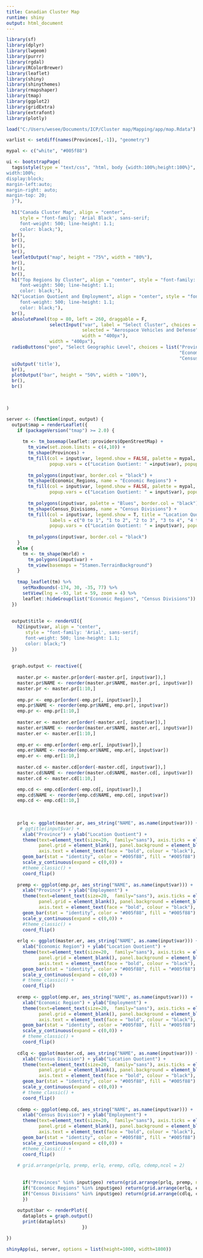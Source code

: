 ---
title: Canadian Cluster Map
runtime: shiny
output: html_document
---

<style type="text/css">
.main-container {
  max-width: 100%;
  max-height: 1000px;
  margin-left: auto;
  margin-right: auto;
  margin-bottom: auto;
}
</style>


```{r, include=FALSE}
library(sf)
library(dplyr)
library(lwgeom)
library(purrr)
library(rgdal)
library(RColorBrewer)
library(leaflet)
library(shiny)
library(shinythemes)
library(rmapshaper)
library(tmap)
library(ggplot2)
library(gridExtra)
library(extrafont)
library(plotly)

load("C:/Users/wesee/Documents/ICP/Cluster map/Mapping/app/map.Rdata")

```


```{r, include=FALSE}
varlist <- setdiff(names(Provinces[,-1]), "geometry")

mypal <- c("white", "#005f88")
```


```{r echo=FALSE}  

ui <- bootstrapPage(
  tags$style(type = "text/css", "html, body {width:100%;height:100%}", "#map, #bar img {
width:100%;
display:block;
margin-left:auto;
margin-right: auto;
margin-top: 20;
  }"),
  
  h1("Canada Cluster Map", align = "center", 
     style = "font-family: 'Arial Black', sans-serif;
     font-weight: 500; line-height: 1.1; 
     color: black;"),
  br(),
  br(),
  br(),
  br(),
  leafletOutput("map", height = "75%", width = "80%"),
  br(),
  hr(),
  br(),
  h1("Top Regions by Cluster", align = "center", style = "font-family: 'Arial', sans-serif;
     font-weight: 500; line-height: 1.1; 
     color: black;"),
  h2("Location Quotient and Employment", align = "center", style = "font-family: 'Arial', sans-serif;
     font-weight: 500; line-height: 1.1; 
     color: black;"),
  br(),
  absolutePanel(top = 80, left = 260, draggable = F,
                selectInput("var", label = "Select Cluster", choices = varlist, 
                            selected = "Aerospace Vehicles and Defense", 
                            width = "400px"),
                width = "400px"),
  radioButtons("geo", "Select Geographic Level", choices = list("Provinces",
                                                                "Economic Regions",
                                                                "Census Divisions"), inline = T),
  uiOutput('title'),
  br(),
  plotOutput("bar", height = "50%", width = "100%"),
  br(),
  br()
  


)

server <- (function(input, output) {
  output$map = renderLeaflet({
    if (packageVersion("tmap") >= 2.0) {
      
      tm <- tm_basemap(leaflet::providers$OpenStreetMap) +
        tm_view(set.zoom.limits = c(4,10)) +
        tm_shape(Provinces) +
        tm_fill(col = input$var, legend.show = FALSE, palette = mypal, breaks = c(0,1,2,3,4,5,6), 
                popup.vars = c("Location Quotient: " =input$var), popup.format = list(digits=3)) +
        
        tm_polygons(input$var, border.col = "black") +
        tm_shape(Economic_Regions, name = "Economic Regions") +
        tm_fill(col = input$var, legend.show = FALSE, palette = mypal, breaks = c(0,1,2,3,4,5,6), 
                popup.vars = c("Location Quotient: " = input$var), popup.format = list(digits=3)) +
        
        tm_polygons(input$var, palette = "Blues", border.col = "black") +
        tm_shape(Census_Divisions, name = "Census Divisions") +
        tm_fill(col = input$var, legend.show = T, title = "Location Quotient", palette = mypal, breaks = c(0,1,2,3,4,5,6), 
                labels = c("0 to 1", "1 to 2", "2 to 3", "3 to 4", "4 to 5", "5+"), 
                popup.vars = c("Location Quotient: " = input$var), popup.format = list(digits=3)) +
        
        tm_polygons(input$var, border.col = "black") 
    }
    else {
      tm <- tm_shape(World) +
        tm_polygons(input$var) + 
        tm_view(basemaps = "Stamen.TerrainBackground")
    }
  
    tmap_leaflet(tm) %>%
      setMaxBounds(-174, 30, -35, 77) %>%
      setView(lng = -93, lat = 59, zoom = 4) %>%
      leaflet::hideGroup(list("Economic Regions", "Census Divisions")) 
  })
  
  
  output$title <- renderUI({
    h2(input$var, align = "center", 
       style = "font-family: 'Arial', sans-serif;
       font-weight: 500; line-height: 1.1; 
       color: black;")
  })
  
  
  graph.output <- reactive({
    
    master.pr <- master.pr[order(-master.pr[, input$var]),]
    master.pr$NAME <- reorder(master.pr$NAME, master.pr[, input$var])
    master.pr <- master.pr[1:10,]
    
    emp.pr <- emp.pr[order(-emp.pr[, input$var]),]
    emp.pr$NAME <- reorder(emp.pr$NAME, emp.pr[, input$var])
    emp.pr <- emp.pr[1:10,]
    
    master.er <- master.er[order(-master.er[, input$var]),]
    master.er$NAME <- reorder(master.er$NAME, master.er[, input$var])
    master.er <- master.er[1:10,]
    
    emp.er <- emp.er[order(-emp.er[, input$var]),]
    emp.er$NAME <- reorder(emp.er$NAME, emp.er[, input$var])
    emp.er <- emp.er[1:10,]
    
    master.cd <- master.cd[order(-master.cd[, input$var]),]
    master.cd$NAME <- reorder(master.cd$NAME, master.cd[, input$var])
    master.cd <- master.cd[1:10,]

    emp.cd <- emp.cd[order(-emp.cd[, input$var]),]
    emp.cd$NAME <- reorder(emp.cd$NAME, emp.cd[, input$var])
    emp.cd <- emp.cd[1:10,]
    
    
    
    prlq <- ggplot(master.pr, aes_string("NAME", as.name(input$var))) +
     # ggtitle(input$var) +
      xlab("Province") + ylab("Location Quotient") +
      theme(text=element_text(size=20,  family="sans"), axis.ticks = element_blank(), 
            panel.grid = element_blank(), panel.background = element_blank(), axis.line = element_line(colour = "black"),
            axis.text = element_text(face = "bold", colour = "black"), axis.title = element_text(face = "bold")) +
      geom_bar(stat = "identity", color = "#005f88", fill = "#005f88") +
      scale_y_continuous(expand = c(0,0)) +
      #theme_classic() +
      coord_flip()
    
    premp <- ggplot(emp.pr, aes_string("NAME", as.name(input$var))) +
      xlab("Province") + ylab("Employment") +
      theme(text=element_text(size=20,  family="sans"), axis.ticks = element_blank(), 
            panel.grid = element_blank(), panel.background = element_blank(), axis.line = element_line(colour = "black"),
            axis.text = element_text(face = "bold", colour = "black"), axis.title = element_text(face = "bold")) +
      geom_bar(stat = "identity", color = "#005f88", fill = "#005f88") +
      scale_y_continuous(expand = c(0,0)) +
      #theme_classic() +
      coord_flip()
    
    erlq <- ggplot(master.er, aes_string("NAME", as.name(input$var))) +
      xlab("Economic Region") + ylab("Location Quotient") +
      theme(text=element_text(size=20,  family="sans"), axis.ticks = element_blank(), 
            panel.grid = element_blank(), panel.background = element_blank(), axis.line = element_line(colour = "black"),
            axis.text = element_text(face = "bold", colour = "black"), axis.title = element_text(face = "bold")) +
      geom_bar(stat = "identity", color = "#005f88", fill = "#005f88") +
      scale_y_continuous(expand = c(0,0)) +
      # theme_classic() +
      coord_flip()
    
    eremp <- ggplot(emp.er, aes_string("NAME", as.name(input$var))) +
      xlab("Economic Region") + ylab("Employment") +
      theme(text=element_text(size=20,  family="sans"), axis.ticks = element_blank(), 
            panel.grid = element_blank(), panel.background = element_blank(), axis.line = element_line(colour = "black"),
            axis.text = element_text(face = "bold", colour = "black"), axis.title = element_text(face = "bold")) +
      geom_bar(stat = "identity", color = "#005f88", fill = "#005f88") +
      scale_y_continuous(expand = c(0,0)) +
      # theme_classic() +
      coord_flip()
    
    cdlq <- ggplot(master.cd, aes_string("NAME", as.name(input$var))) +
      xlab("Census Division") + ylab("Location Quotient") +
      theme(text=element_text(size=20,  family="sans"), axis.ticks = element_blank(), 
            panel.grid = element_blank(), panel.background = element_blank(), axis.line = element_line(colour = "black"),
            axis.text = element_text(face = "bold", colour = "black"), axis.title = element_text(face = "bold")) +
      geom_bar(stat = "identity", color = "#005f88", fill = "#005f88") +
      scale_y_continuous(expand = c(0,0)) +
      # theme_classic() +
      coord_flip()
    
    cdemp <- ggplot(emp.cd, aes_string("NAME", as.name(input$var))) +
      xlab("Census Division") + ylab("Employment") +
      theme(text=element_text(size=20,  family="sans"), axis.ticks = element_blank(), 
            panel.grid = element_blank(), panel.background = element_blank(), axis.line = element_line(colour = "black"),
            axis.text = element_text(face = "bold", colour = "black"), axis.title = element_text(face = "bold")) +
      geom_bar(stat = "identity", color = "#005f88", fill = "#005f88") +
      scale_y_continuous(expand = c(0,0)) +
      #theme_classic() +
      coord_flip()
    
    # grid.arrange(prlq, premp, erlq, eremp, cdlq, cdemp,ncol = 2)
    
    
      if("Provinces" %in% input$geo) return(grid.arrange(prlq, premp, ncol=2))
      if("Economic Regions" %in% input$geo) return(grid.arrange(erlq, eremp, ncol=2))
      if("Census Divisions" %in% input$geo) return(grid.arrange(cdlq, cdemp, ncol=2))
      })
    
    output$bar <- renderPlot({
      dataplots = graph.output()
      print(dataplots)
                            })

})

shinyApp(ui, server, options = list(height=1000, width=1800))

```
